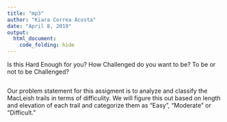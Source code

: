 ```yaml
---
title: "mp3"
author: "Kiara Correa Acosta"
date: "April 8, 2019"
output:
  html_document:
    code_folding: hide
---
```

Is this Hard Enough for you?
How Challenged do you want to be?
To be or not to be Challenged?

```r

```

Our problem statement for this assigment is to analyze and classify the MacLeish trails in terms of difficulity. We will figure this out based on length and elevation of each trail and categorize them as "Easy", "Moderate" or "Difficult."